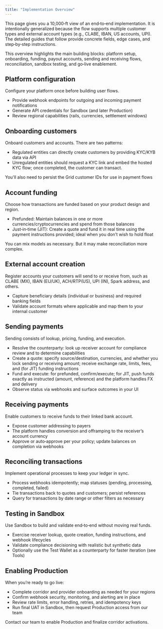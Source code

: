 ```yaml
---
title: "Implementation Overview"
---
```

This page gives you a 10,000‑ft view of an end‑to‑end implementation. It is intentionally generalized because the flow supports multiple customer types and external account types (e.g., CLABE, IBAN, US accounts, UPI). The detailed guides that follow provide concrete fields, edge cases, and step‑by‑step instructions.

<Info>
This overview highlights the main building blocks: platform setup, onboarding, funding, payout accounts, sending and receiving flows, reconciliation, sandbox testing, and go‑live enablement.
</Info>

## Platform configuration
Configure your platform once before building user flows.

- Provide webhook endpoints for outgoing and incoming payment notifications
- Generate API credentials for Sandbox (and later Production)
- Review regional capabilities (rails, currencies, settlement windows)

## Onboarding customers
Onboard customers and accounts. There are two patterns:

- Regulated entities can directly create customers by providing KYC/KYB data via API
- Unregulated entities should request a KYC link and embed the hosted KYC flow; once completed, the customer can transact.

You'll also need to persist the Grid customer IDs for use in payment flows


## Account funding
Choose how transactions are funded based on your product design and region.

- Prefunded: Maintain balances in one or more currencies/cryptocurrencies and spend from those balances
- Just‑in‑time (JIT): Create a quote and fund it in real time using the payment instructions provided; ideal when you don’t wish to hold float

<Tip>
You can mix models as necessary. But it may make reconciliation more complex.
</Tip>

## External account creation
Register accounts your customers will send to or receive from, such as CLABE (MX), IBAN (EU/UK), ACH/RTP(US), UPI (IN), Spark address, and others.
- Capture beneficiary details (individual or business) and required banking fields
- Validate account formats where applicable and map them to your internal customer

## Sending payments
Sending consists of lookup, pricing, funding, and execution.
- Resolve the counterparty: look up receiver account for compliance review and to determine capabilities
- Create a quote: specify source/destination, currencies, and whether you lock sending or receiving amount; receive exchange rate, limits, fees, and (for JIT) funding instructions
- Fund and execute: for prefunded, confirm/execute; for JIT, push funds exactly as instructed (amount, reference) and the platform handles FX and delivery
- Observe status via webhooks and surface outcomes in your UI

## Receiving payments
Enable customers to receive funds to their linked bank account.
- Expose customer addressing to payers
- The platform handles conversion and offramping to the receiver’s account currency
- Approve or auto‑approve per your policy; update balances on completion via webhooks

## Reconciling transactions
Implement operational processes to keep your ledger in sync.
- Process webhooks idempotently; map statuses (pending, processing, completed, failed)
- Tie transactions back to quotes and customers; persist references
- Query for transactions by date range or other filters as necessary

## Testing in Sandbox
Use Sandbox to build and validate end‑to‑end without moving real funds.
- Exercise receiver lookup, quote creation, funding instructions, and webhook lifecycles
- Validate compliance decisioning with realistic but synthetic data
- Optionally use the Test Wallet as a counterparty for faster iteration (see Tools)

## Enabling Production
When you’re ready to go live:
- Complete corridor and provider onboarding as needed for your regions
- Confirm webhook security, monitoring, and alerting are in place
- Review rate limits, error handling, retries, and idempotency keys
- Run final UAT in Sandbox, then request Production access from our team

<Check>
Contact our team to enable Production and finalize corridor activations.
</Check>


